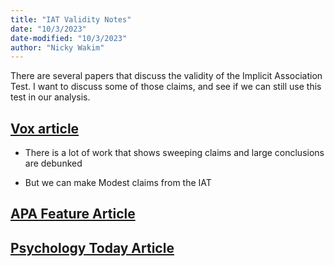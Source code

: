 ```yaml
---
title: "IAT Validity Notes"
date: "10/3/2023"
date-modified: "10/3/2023"
author: "Nicky Wakim"
---
```


There are several papers that discuss the validity of the Implicit Association Test. I want to discuss some of those claims, and see if we can still use this test in our analysis.

## [Vox article](https://www.vox.com/identities/2017/3/7/14637626/implicit-association-test-racism)

-   There is a lot of work that shows sweeping claims and large conclusions are debunked

-   But we can make Modest claims from the IAT

## [APA Feature Article](https://www.apa.org/monitor/2008/07-08/psychometric)

## [Psychology Today Article](https://www.psychologytoday.com/us/blog/rabble-rouser/202203/12-reasons-be-skeptical-common-claims-about-implicit-bias)
